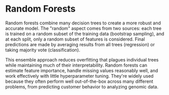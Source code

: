 # Random Forests

Random forests combine many decision trees to create a more robust and accurate model. The "random" aspect comes from two sources: each tree is trained on a random subset of the training data (bootstrap sampling), and at each split, only a random subset of features is considered. Final predictions are made by averaging results from all trees (regression) or taking majority vote (classification).

This ensemble approach reduces overfitting that plagues individual trees while maintaining much of their interpretability. Random forests can estimate feature importance, handle missing values reasonably well, and work effectively with little hyperparameter tuning. They're widely used because they often perform well out-of-the-box across many different problems, from predicting customer behavior to analyzing genomic data.